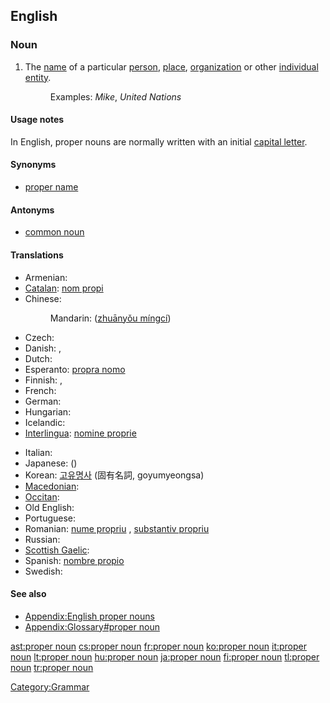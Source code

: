 ==English==
{{wikipedia}}

===Noun===
{{en-noun|sg=[[proper]] [[noun]]}}

# The [[name]] of a particular [[person]], [[place]], [[organization]] or other [[individual]] [[entity]].
#: Examples: ''Mike'', ''United Nations''

====Usage notes====
{{mainapp|English proper nouns}}
In English, proper nouns are normally written with an initial [[capital letter]].

====Synonyms====
* [[proper name]]

====Antonyms====
* [[common noun]]

====Translations====
{{trans-top|The name of a particular person, place, organization or other individual entity}}
* Armenian: {{t-|hy|հատուկ անուն|tr=hatuk anun}}
* [[Catalan]]: [[nom propi]]
* Chinese:
*: Mandarin: {{zh-ts|專有名詞|专有名词}} ([[zhuānyǒu míngcí]])
* Czech: {{t-|cs|vlastní jméno|n}}
* Danish: {{t+|da|proprium}}, {{t|da|egennavn}}
* Dutch: {{t+|nl|eigennaam|m}}
* Esperanto: [[propra nomo]]
* Finnish: {{t+|fi|erisnimi}}, {{t+|fi|propri}}
* French: {{t+|fr|nom propre}}
* German: {{t+|de|Eigenname|m}}
* Hungarian: {{t+|hu|tulajdonnév}}
* Icelandic: {{t|is|eiginnafn|n}}
* [[Interlingua]]: [[nomine proprie]]
{{trans-mid}}
* Italian: {{t+|it|nome proprio}}
* Japanese: {{t+|ja|固有名詞|tr=koyūmeishi}}({{Jpan|こゆうめいし}})
* Korean: [[고유명사]] (固有名詞, goyumyeongsa)
* [[Macedonian]]: {{t|mk|лична именка|f|tr=líčna ímenka}}
* [[Occitan]]: {{t-|oc|nom pròpri|m|xs=Occitan}}
* Old English: {{t-|ang|agen nama|m|alt=āgen nama|xs=Old English}}
* Portuguese: {{t|pt|substantivo próprio|m}}
* Romanian: [[nume propriu]] {{n}}, [[substantiv propriu]] {{n}}
* Russian: {{t|ru|имя собственное|n|tr=ím'a sóbstv'ennoje}}
* [[Scottish Gaelic]]: {{t-|gd|ainmear sònrachaidh|m|xs=Scottish Gaelic}}
* Spanish: [[nombre propio]]
* Swedish: {{t+|sv|egennamn}}
{{trans-bottom}}

====See also====
* [[Appendix:English proper nouns]]
* [[Appendix:Glossary#proper noun]]

[[Category:Grammar]]

[[ast:proper noun]]
[[cs:proper noun]]
[[fr:proper noun]]
[[ko:proper noun]]
[[it:proper noun]]
[[lt:proper noun]]
[[hu:proper noun]]
[[ja:proper noun]]
[[fi:proper noun]]
[[tl:proper noun]]
[[tr:proper noun]]